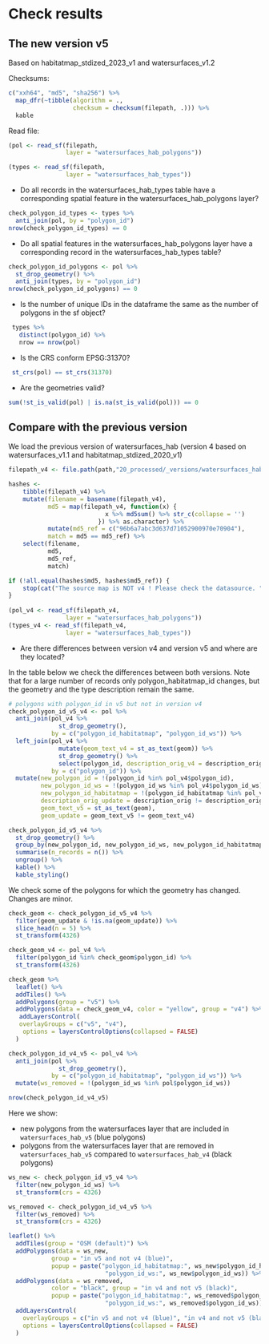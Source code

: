 # Check results

## The new version v5

Based on habitatmap_stdized_2023_v1 and watersurfaces_v1.2

Checksums:

```r
c("xxh64", "md5", "sha256") %>% 
  map_dfr(~tibble(algorithm = ., 
                  checksum = checksum(filepath, .))) %>% 
  kable
```

Read file:

```r
(pol <- read_sf(filepath, 
                layer = "watersurfaces_hab_polygons"))
```

```r
(types <- read_sf(filepath, 
                layer = "watersurfaces_hab_types"))
```


- Do all records in the watersurfaces_hab_types table have a corresponding spatial feature in the watersurfaces_hab_polygons layer?

```r
check_polygon_id_types <- types %>%
  anti_join(pol, by = "polygon_id")
nrow(check_polygon_id_types) == 0
```

- Do all spatial features in the watersurfaces_hab_polygons layer have a corresponding record in the watersurfaces_hab_types table?

```r
check_polygon_id_polygons <- pol %>%
  st_drop_geometry() %>%
  anti_join(types, by = "polygon_id")
nrow(check_polygon_id_polygons) == 0
```

- Is the number of unique IDs in the dataframe the same as the number of polygons in the sf object? 
  
```r
 types %>%  
   distinct(polygon_id) %>%  
   nrow == nrow(pol) 
``` 

- Is the CRS conform EPSG:31370?

```r
 st_crs(pol) == st_crs(31370) 
```

- Are the geometries valid?

```r
sum(!st_is_valid(pol) | is.na(st_is_valid(pol))) == 0
```

## Compare with the previous version 

We load the previous version of watersurfaces_hab (version 4 based on watersurfaces_v1.1 and habitatmap_stdized_2020_v1)

```r

filepath_v4 <- file.path(path,"20_processed/_versions/watersurfaces_hab/watersurfaces_hab_v4/watersurfaces_hab.gpkg")

hashes <-
    tibble(filepath_v4) %>%
    mutate(filename = basename(filepath_v4),
           md5 = map(filepath_v4, function(x) {
                           x %>% md5sum() %>% str_c(collapse = '')
                         }) %>% as.character) %>% 
           mutate(md5_ref = c("96b6a7abc3d637d71052900970e70904"),
           match = md5 == md5_ref) %>%
    select(filename,
           md5,
           md5_ref,
           match)

if (!all.equal(hashes$md5, hashes$md5_ref)) {
    stop(cat("The source map is NOT v4 ! Please check the datasource. "))
}
  
(pol_v4 <- read_sf(filepath_v4, 
                layer = "watersurfaces_hab_polygons"))
(types_v4 <- read_sf(filepath_v4, 
                layer = "watersurfaces_hab_types"))
```

- Are there differences between version v4 and version v5 and where are they located?

In the table below we check the differences between both versions.
Note that for a large number of records only polygon_habitatmap_id changes, but the geometry and the type description remain the same.

```r
# polygons with polygon_id in v5 but not in version v4
check_polygon_id_v5_v4 <- pol %>%
  anti_join(pol_v4 %>%
              st_drop_geometry(), 
            by = c("polygon_id_habitatmap", "polygon_id_ws")) %>%
  left_join(pol_v4 %>%
              mutate(geom_text_v4 = st_as_text(geom)) %>%
              st_drop_geometry() %>%
              select(polygon_id, description_orig_v4 = description_orig, geom_text_v4), 
            by = c("polygon_id")) %>%
  mutate(new_polygon_id = !(polygon_id %in% pol_v4$polygon_id),
         new_polygon_id_ws = !(polygon_id_ws %in% pol_v4$polygon_id_ws),
         new_polygon_id_habitatmap = !(polygon_id_habitatmap %in% pol_v4$polygon_id_habitatmap),
         description_orig_update = description_orig != description_orig_v4,
         geom_text_v5 = st_as_text(geom),  
         geom_update = geom_text_v5 != geom_text_v4)

check_polygon_id_v5_v4 %>%
  st_drop_geometry() %>%
  group_by(new_polygon_id, new_polygon_id_ws, new_polygon_id_habitatmap, geom_update, description_orig_update) %>%
  summarise(n_records = n()) %>%
  ungroup() %>%
  kable() %>%
  kable_styling()

```

We check some of the polygons for which the geometry has changed.
Changes are minor.

```r
check_geom <- check_polygon_id_v5_v4 %>%
  filter(geom_update & !is.na(geom_update)) %>%
  slice_head(n = 5) %>%
  st_transform(4326)

check_geom_v4 <- pol_v4 %>%
  filter(polygon_id %in% check_geom$polygon_id) %>%
  st_transform(4326)

check_geom %>%
  leaflet() %>%
  addTiles() %>%
  addPolygons(group = "v5") %>%
  addPolygons(data = check_geom_v4, color = "yellow", group = "v4") %>%
   addLayersControl(
   overlayGroups = c("v5", "v4"),
    options = layersControlOptions(collapsed = FALSE)
  )
```




```r
check_polygon_id_v4_v5 <- pol_v4 %>%
  anti_join(pol %>%
              st_drop_geometry(), 
            by = c("polygon_id_habitatmap", "polygon_id_ws")) %>%
  mutate(ws_removed = !(polygon_id_ws %in% pol$polygon_id_ws))

nrow(check_polygon_id_v4_v5) 
```

Here we show:

+ new polygons from the watersurfaces layer that are included in `watersurfaces_hab_v5` (blue polygons)
+ polygons from the watersurfaces layer that are removed in `watersurfaces_hab_v5` compared to `watersurfaces_hab_v4` (black polygons)


```r

ws_new <- check_polygon_id_v5_v4 %>%
  filter(new_polygon_id_ws) %>%
  st_transform(crs = 4326)

ws_removed <- check_polygon_id_v4_v5 %>%
  filter(ws_removed) %>%
  st_transform(crs = 4326)

leaflet() %>%
  addTiles(group = "OSM (default)") %>%
  addPolygons(data = ws_new, 
            group = "in v5 and not v4 (blue)",
            popup = paste("polygon_id_habitatmap:", ws_new$polygon_id_habitatmap, "<br>",
                           "polygon_id_ws:", ws_new$polygon_id_ws)) %>%
  addPolygons(data = ws_removed, 
            color = "black", group = "in v4 and not v5 (black)",
            popup = paste("polygon_id_habitatmap:", ws_removed$polygon_id_habitatmap, "<br>",
                           "polygon_id_ws:", ws_removed$polygon_id_ws)) %>% 
  addLayersControl(
    overlayGroups = c("in v5 and not v4 (blue)", "in v4 and not v5 (black)"),
    options = layersControlOptions(collapsed = FALSE)
  )
```

